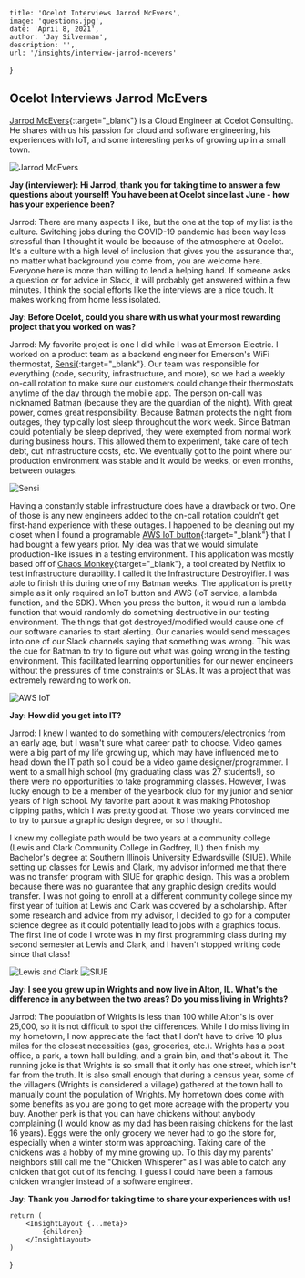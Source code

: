 
    title: 'Ocelot Interviews Jarrod McEvers',
    image: 'questions.jpg',
    date: 'April 8, 2021',
    author: 'Jay Silverman',
    description: '',
    url: '/insights/interview-jarrod-mcevers'
}

## Ocelot Interviews Jarrod McEvers

[Jarrod McEvers](https://www.linkedin.com/in/jarrod-mcevers-39b02670/){:target="_blank"} is a Cloud Engineer at Ocelot Consulting. He shares with us his passion for cloud and software engineering, his experiences with IoT, and some interesting perks of growing up in a small town.

![Jarrod McEvers](/assets/images/posts/2021-04-06-interview-jarrod/jarrod.jpg)

**Jay (interviewer): Hi Jarrod, thank you for taking time to answer a few questions about yourself! You have been at Ocelot since last June - how has your experience been?**

Jarrod: There are many aspects I like, but the one at the top of my list is the culture. Switching jobs during the COVID-19 pandemic has been way less stressful than I thought it would be because of the atmosphere at Ocelot. It's a culture with a high level of inclusion that gives you the assurance that, no matter what background you come from, you are welcome here. Everyone here is more than willing to lend a helping hand. If someone asks a question or for advice in Slack, it will probably get answered within a few minutes. I think the social efforts like the interviews are a nice touch. It makes working from home less isolated.

**Jay: Before Ocelot, could you share with us what your most rewarding project that you worked on was?**

Jarrod: My favorite project is one I did while I was at Emerson Electric. I worked on a product team as a backend engineer for Emerson's WiFi thermostat, [Sensi](https://sensi.emerson.com/en-us/products/wifi-thermostat){:target="_blank"}. Our team was responsible for everything (code, security, infrastructure, and more), so we had a weekly on-call rotation to make sure our customers could change their thermostats anytime of the day through the mobile app. The person on-call was nicknamed Batman (because they are the guardian of the night). With great power, comes great responsibility. Because Batman protects the night from outages, they typically lost sleep throughout the work week. Since Batman could potentially be sleep deprived, they were exempted from normal work during business hours. This allowed them to experiment, take care of tech debt, cut infrastructure costs, etc. We eventually got to the point where our production environment was stable and it would be weeks, or even months, between outages.

![Sensi](/assets/images/posts/2021-04-06-interview-jarrod/sensi.jpg)

Having a constantly stable infrastructure does have a drawback or two. One of those is any new engineers added to the on-call rotation couldn't get first-hand experience with these outages. I happened to be cleaning out my closet when I found a programable [AWS IoT button](https://www.amazon.com/gp/product/B01C7WE5WM){:target="_blank"} that I had bought a few years prior. My idea was that we would simulate production-like issues in a testing environment. This application was mostly based off of [Chaos Monkey](https://netflix.github.io/chaosmonkey/){:target="_blank"}, a tool created by Netflix to test infrastructure durability. I called it the Infrastructure Destroyifier. I was able to finish this during one of my Batman weeks. The application is pretty simple as it only required an IoT button and AWS (IoT service, a lambda function, and the SDK). When you press the button, it would run a lambda function that would randomly do something destructive in our testing environment. The things that got destroyed/modified would cause one of our software canaries to start alerting. Our canaries would send messages into one of our Slack channels saying that something was wrong. This was the cue for Batman to try to figure out what was going wrong in the testing environment. This facilitated learning opportunities for our newer engineers without the pressures of time constraints or SLAs. It was a project that was extremely rewarding to work on.

![AWS IoT](/assets/images/posts/2021-04-06-interview-jarrod/aws-iot.jpg)

**Jay: How did you get into IT?**

Jarrod: I knew I wanted to do something with computers/electronics from an early age, but I wasn't sure what career path to choose. Video games were a big part of my life growing up, which may have influenced me to head down the IT path so I could be a video game designer/programmer. I went to a small high school (my graduating class was 27 students!), so there were no opportunities to take programming classes. However, I was lucky enough to be a member of the yearbook club for my junior and senior years of high school. My favorite part about it was making Photoshop clipping paths, which I was pretty good at. Those two years convinced me to try to pursue a graphic design degree, or so I thought.

I knew my collegiate path would be two years at a community college (Lewis and Clark Community College in Godfrey, IL) then finish my Bachelor's degree at Southern Illinois University Edwardsville (SIUE). While setting up classes for Lewis and Clark, my advisor informed me that there was no transfer program with SIUE for graphic design. This was a problem because there was no guarantee that any graphic design credits would transfer. I was not going to enroll at a different community college since my first year of tuition at Lewis and Clark was covered by a scholarship. After some research and advice from my advisor, I decided to go for a computer science degree as it could potentially lead to jobs with a graphics focus. The first line of code I wrote was in my first programming class during my second semester at Lewis and Clark, and I haven't stopped writing code since that class!

![Lewis and Clark](/assets/images/posts/2021-04-06-interview-jarrod/lewis-and-clark.jpg)
![SIUE](/assets/images/posts/2021-04-06-interview-jarrod/siue.png)

**Jay: I see you grew up in Wrights and now live in Alton, IL. What's the difference in any between the two areas? Do you miss living in Wrights?**

Jarrod: The population of Wrights is less than 100 while Alton's is over 25,000, so it is not difficult to spot the differences. While I do miss living in my hometown, I now appreciate the fact that I don't have to drive 10 plus miles for the closest necessities (gas, groceries, etc.). Wrights has a post office, a park, a town hall building, and a grain bin, and that's about it. The running joke is that Wrights is so small that it only has one street, which isn't far from the truth. It is also small enough that during a census year, some of the villagers (Wrights is considered a village) gathered at the town hall to manually count the population of Wrights. My hometown does come with some benefits as you are going to get more acreage with the property you buy. Another perk is that you can have chickens without anybody complaining (I would know as my dad has been raising chickens for the last 16 years). Eggs were the only grocery we never had to go the store for, especially when a winter storm was approaching. Taking care of the chickens was a hobby of my mine growing up. To this day my parents' neighbors still call me the "Chicken Whisperer" as I was able to catch any chicken that got out of its fencing. I guess I could have been a famous chicken wrangler instead of a software engineer.

**Jay: Thank you Jarrod for taking time to share your experiences with us!**

    return (
        <InsightLayout {...meta}>
            {children}
        </InsightLayout>
    )
}
